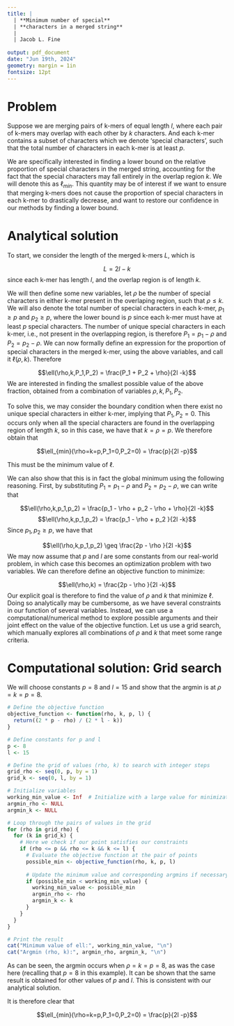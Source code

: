 ```yaml
---
title: |
  | **Minimum number of special**
  | **characters in a merged string**
  |
  | Jacob L. Fine
  
output: pdf_document
date: "Jun 19th, 2024"
geometry: margin = 1in
fontsize: 12pt
---
```


# Problem 
Suppose we are merging pairs of k-mers of equal length $l$, where each pair of k-mers may overlap with each other by $k$ characters. And each k-mer contains a subset of characters which we denote 'special characters', such that the total number of characters in each k-mer is at least $p$. 

We are specifically interested in finding a lower bound on the relative proportion of special characters in the merged string, accounting for the fact that the special characters may fall entirely in the overlap region $k$. We will denote this as $\ell_{min}$. This quantity may be of interest if we want to ensure that merging k-mers does not cause the proportion of special characters in each k-mer to drastically decrease, and want to restore our confidence in our methods by finding a lower bound.

# Analytical solution

To start, we consider the length of the merged k-mers $L$, which is

$$L = 2l -k$$
since each k-mer has length $l$, and the overlap region is of length $k$.

We will then define some new variables, let $\rho$ be the number of special characters in either k-mer present in the overlaping region, such that $\rho \leq k$. We will also denote the total number of special characters in each k-mer, $p_1 \geq p$ and $p_2 \geq p$, where the lower bound is $p$ since each k-mer must have at least $p$ special characters. The number of unique special characters in each k-mer, i.e., not present in the overlapping region, is therefore $P_1 = p_1 - \rho$ and $P_2 = p_2 - \rho$. We can now formally define an expression for the proportion of special characters in the merged k-mer, using the above variables, and call it $\ell(\rho,k)$. Therefore

$$\ell(\rho,k,P_1,P_2) = \frac{P_1 + P_2 + \rho}{2l -k}$$
We are interested in finding the smallest possible value of the above fraction, obtained from a combination of variables $\rho,k,P_1,P_2$. 

To solve this, we may consider the boundary condition when there exist no unique special characters in either k-mer, implying that $P_1,P_2 =0$. This occurs only when all the special characters are found in the overlapping region of length $k$, so in this case, we have that $k=\rho=p$. We therefore obtain that

$$\ell_{min}(\rho=k=p,P_1=0,P_2=0) = \frac{p}{2l -p}$$

This must be the minimum value of $\ell$.

We can also show that this is in fact the global minimum using the following reasoning. First, by substituting $P_1 = p_1 - \rho$ and $P_2 = p_2 - \rho$, we can write that

$$\ell(\rho,k,p_1,p_2) = \frac{p_1 - \rho  + p_2 - \rho + \rho}{2l -k}$$
$$\ell(\rho,k,p_1,p_2) = \frac{p_1 - \rho  + p_2 }{2l -k}$$
Since $p_1,p_2 \geq p$, we have that

$$\ell(\rho,k,p_1,p_2) \geq \frac{2p - \rho }{2l -k}$$
We may now assume that $p$ and $l$ are some constants from our real-world problem, in which case this becomes an optimization problem with two variables. We can therefore define an objective function to minimize:

$$\ell(\rho,k) = \frac{2p - \rho }{2l -k}$$
Our explicit goal is therefore to find the value of $\rho$ and $k$ that minimize $\ell$. Doing so analytically may be cumbersome, as we have several constraints in our function of several variables. Instead, we can use a computational/numerical method to explore possible arguments and their joint effect on the value of the objective function. Let us use a grid search, which manually explores all combinations of $\rho$ and $k$ that meet some range criteria. 

# Computational solution: Grid search

We will choose constants $p=8$ and $l=15$ and show that the argmin is at $\rho=k=p=8$.


```r
# Define the objective function
objective_function <- function(rho, k, p, l) {
  return((2 * p - rho) / (2 * l - k))
}

# Define constants for p and l
p <- 8
l <- 15

# Define the grid of values (rho, k) to search with integer steps
grid_rho <- seq(0, p, by = 1)  
grid_k <- seq(0, l, by = 1)    

# Initialize variables
working_min_value <- Inf  # Initialize with a large value for minimization
argmin_rho <- NULL
argmin_k <- NULL

# Loop through the pairs of values in the grid
for (rho in grid_rho) {
  for (k in grid_k) {
    # Here we check if our point satisfies our constraints
    if (rho <= p && rho <= k && k <= l) {
      # Evaluate the objective function at the pair of points
      possible_min <- objective_function(rho, k, p, l)
      
      # Update the minimum value and corresponding argmins if necessary
      if (possible_min < working_min_value) {
        working_min_value <- possible_min
        argmin_rho <- rho
        argmin_k <- k
      }
    }
  }
}

# Print the result
cat("Minimum value of ell:", working_min_value, "\n")
cat("Argmin (rho, k):", argmin_rho, argmin_k, "\n")


```

As can be seen, the argmin occurs when $\rho = k = p = 8$, as was the case here (recalling that $p = 8$ in this example). It can be shown that the same result is obtained for other values of $p$ and $l$. This is consistent with our analytical solution.

It is therefore clear that

$$\ell_{min}(\rho=k=p,P_1=0,P_2=0) = \frac{p}{2l -p}$$
